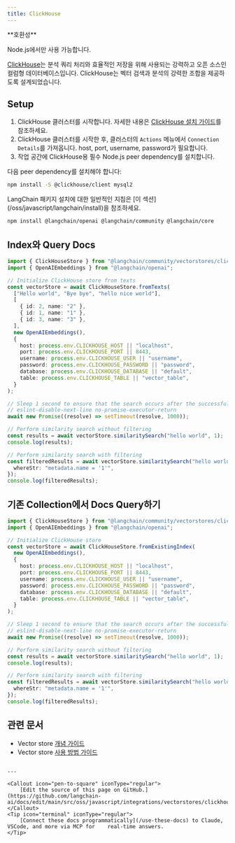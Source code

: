 ```yaml
---
title: ClickHouse
---
```


<Tip>
**호환성**

Node.js에서만 사용 가능합니다.
</Tip>

[ClickHouse](https://clickhouse.com/)는 분석 쿼리 처리와 효율적인 저장을 위해 사용되는 강력하고 오픈 소스인 컬럼형 데이터베이스입니다. ClickHouse는 벡터 검색과 분석의 강력한 조합을 제공하도록 설계되었습니다.

## Setup

1. ClickHouse 클러스터를 시작합니다. 자세한 내용은 [ClickHouse 설치 가이드](https://clickhouse.com/docs/en/getting-started/install/)를 참조하세요.
2. ClickHouse 클러스터를 시작한 후, 클러스터의 `Actions` 메뉴에서 `Connection Details`를 가져옵니다. host, port, username, password가 필요합니다.
3. 작업 공간에 ClickHouse용 필수 Node.js peer dependency를 설치합니다.

다음 peer dependency를 설치해야 합니다:

```bash npm
npm install -S @clickhouse/client mysql2
```
<Tip>
LangChain 패키지 설치에 대한 일반적인 지침은 [이 섹션](/oss/javascript/langchain/install)을 참조하세요.
</Tip>

```bash npm
npm install @langchain/openai @langchain/community @langchain/core
```

## Index와 Query Docs

```typescript
import { ClickHouseStore } from "@langchain/community/vectorstores/clickhouse";
import { OpenAIEmbeddings } from "@langchain/openai";

// Initialize ClickHouse store from texts
const vectorStore = await ClickHouseStore.fromTexts(
  ["Hello world", "Bye bye", "hello nice world"],
  [
    { id: 2, name: "2" },
    { id: 1, name: "1" },
    { id: 3, name: "3" },
  ],
  new OpenAIEmbeddings(),
  {
    host: process.env.CLICKHOUSE_HOST || "localhost",
    port: process.env.CLICKHOUSE_PORT || 8443,
    username: process.env.CLICKHOUSE_USER || "username",
    password: process.env.CLICKHOUSE_PASSWORD || "password",
    database: process.env.CLICKHOUSE_DATABASE || "default",
    table: process.env.CLICKHOUSE_TABLE || "vector_table",
  }
);

// Sleep 1 second to ensure that the search occurs after the successful insertion of data.
// eslint-disable-next-line no-promise-executor-return
await new Promise((resolve) => setTimeout(resolve, 1000));

// Perform similarity search without filtering
const results = await vectorStore.similaritySearch("hello world", 1);
console.log(results);

// Perform similarity search with filtering
const filteredResults = await vectorStore.similaritySearch("hello world", 1, {
  whereStr: "metadata.name = '1'",
});
console.log(filteredResults);
```

## 기존 Collection에서 Docs Query하기

```typescript
import { ClickHouseStore } from "@langchain/community/vectorstores/clickhouse";
import { OpenAIEmbeddings } from "@langchain/openai";

// Initialize ClickHouse store
const vectorStore = await ClickHouseStore.fromExistingIndex(
  new OpenAIEmbeddings(),
  {
    host: process.env.CLICKHOUSE_HOST || "localhost",
    port: process.env.CLICKHOUSE_PORT || 8443,
    username: process.env.CLICKHOUSE_USER || "username",
    password: process.env.CLICKHOUSE_PASSWORD || "password",
    database: process.env.CLICKHOUSE_DATABASE || "default",
    table: process.env.CLICKHOUSE_TABLE || "vector_table",
  }
);

// Sleep 1 second to ensure that the search occurs after the successful insertion of data.
// eslint-disable-next-line no-promise-executor-return
await new Promise((resolve) => setTimeout(resolve, 1000));

// Perform similarity search without filtering
const results = await vectorStore.similaritySearch("hello world", 1);
console.log(results);

// Perform similarity search with filtering
const filteredResults = await vectorStore.similaritySearch("hello world", 1, {
  whereStr: "metadata.name = '1'",
});
console.log(filteredResults);
```

## 관련 문서

- Vector store [개념 가이드](/oss/javascript/integrations/vectorstores)
- Vector store [사용 방법 가이드](/oss/javascript/integrations/vectorstores)
```

---

<Callout icon="pen-to-square" iconType="regular">
    [Edit the source of this page on GitHub.](https://github.com/langchain-ai/docs/edit/main/src/oss/javascript/integrations/vectorstores/clickhouse.mdx)
</Callout>
<Tip icon="terminal" iconType="regular">
    [Connect these docs programmatically](/use-these-docs) to Claude, VSCode, and more via MCP for    real-time answers.
</Tip>
